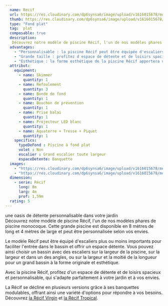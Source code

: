 ```yaml
---
  name: Recif
  url: https://res.cloudinary.com/dp6synsa6/image/upload/v1616015678/monoblocs-fonds-plats/recif/cocktail-recif-bleu-azur-mr-caille-1-sur-46_hlujbf.jpg
  thumb: https://res.cloudinary.com/dp6synsa6/image/upload/v1616015678/monoblocs-fonds-plats/recif/schema-recif-380x-d8a_uq361u.gif
  type: "Fond plat"
  tag:  plat
  composable: true
  description:
   Découvrez notre modèle de piscine Récif, l'un de nos modèles phares de piscine monocoque. Cette grande piscine est disponible en 8 mètres de long et 5 mètres de large et peut être personnalisée selon vos envies.
  advantages:
    - "Personnalisable : la piscine Récif peut être équipée d'escaliers sur mesure pour répondre à vos besoins."
    - "Grande taille : profitez d espace de détente et de loisirs spacieux avec 8 mètres de longueur et 4 mètres de largeur."
    - "Esthétique : la forme esthétique de la piscine Récif apportera une touche de modernité à votre jardin"
  attribut:
    equipment:
      - name: Skimmer
        quantity: 1
      - name: Refoulement
        quantity: 3
      - name: Bonde de fond
        quantity: 1
      - name: Bouchon de prévention
        quantity: 1
      - name: Prise balai
        quantity: 1
      - name: Projecteur LED blanc
        quantity: 1
      - name: Aquaterre + Tresse + Piquet
        quantity: 1
    specifics:
      typeDeFond : Piscine à fond plat
      volet : Non
      escalier : Grand escalier toute largeur
      espaceDetente: Banquette
  images:
    - "https://res.cloudinary.com/dp6synsa6/image/upload/v1616015678/monoblocs-fonds-plats/recif/cocktail-recif-bleu-azur-mr-caille-1-sur-46_hlujbf.jpg"
    - "https://res.cloudinary.com/dp6synsa6/image/upload/v1616015678/monoblocs-fonds-plats/recif/piscine-recif_phxt4z.jpg"
  dimension:
    - serie: Récif
      long: 8m
      larg: 4m
      prof: 1,59m
  rating: 5
---
```


<div class=" mt-4 max-w-[720px]">
	<div class="mb-2 text-center font-semibold text-primary">
		une oasis de détente personnalisable dans votre jardin
	</div>
  Découvrez notre modèle de piscine Récif, l'un de nos modèles phares de piscine monocoque. Cette grande piscine est disponible en 8 mètres de long et 4 mètres de large et peut être personnalisée selon vos envies.

Le modèle Récif peut être équipé d'escaliers plus ou moins importants pour faciliter l'entrée dans le bassin et offrir un espace détente. Vous pouvez ainsi choisir un bassin avec des escaliers sur la largeur de la piscine, sur la largeur et dans un des angles, ou sur la largeur et la moitié de la longueur pour un grand bassin à la forme originale et esthétique.

Avec la piscine Récif, profitez d'un espace de détente et de loisirs spacieux et personnalisable, qui s'adapte parfaitement à votre jardin et à vos envies.

La Récif se décline en plusieurs versions grâce à ses banquettes modulables, offrant ainsi une variété d'options pour répondre à vos besoins.
Découvrez <span  class="text-black font-semibold hover:text-primary">[la Récif Virgin](/modeles-piscines/Recif-Virgin)</span> et <span class="text-black font-semibold hover:text-primary">[la Récif Tropical](/modeles-piscines/Recif-Tropical)</span>.

</div>
